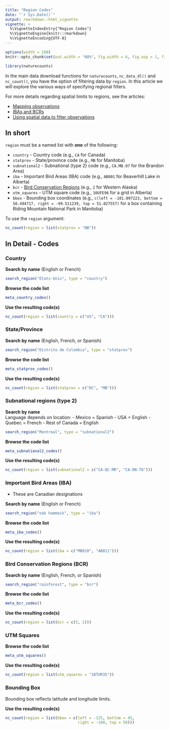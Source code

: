 ```yaml
---
title: "Region Codes"
date: "`r Sys.Date()`"
output: rmarkdown::html_vignette
vignette: >
  %\VignetteIndexEntry{"Region Codes"}
  %\VignetteEngine{knitr::rmarkdown}
  %\VignetteEncoding{UTF-8}
---
```


```r
options(width = 100)
knitr::opts_chunk$set(out.width = "60%", fig.width = 6, fig.asp = 1, fig.align = "center")
```

```r
library(naturecounts)
```

In the main data download functions for `naturecounts`, `nc_data_dl()` and `nc_count()`, you have the option of filtering data by `region`. In this article we will explore the various ways of specifying regional filters.

For more details regarding spatial limits to regions, see the articles:

- [Mapping observations](https://birdstudiescanada.github.io/naturecounts/articles/articles/mapping-observations.html)
- [IBAs and BCRs](region-areas.html)
- [Using spatial data to filter observations](region-spatial.html)

## In short

`region` must be a named list with **one** of the following:

- `country` - Country code (e.g., `CA` for Canada)
- `statprov` - State/province code (e.g., `MB` for Manitoba)
- `subnational2` - Subnational (type 2) code (e.g., `CA.MB.07` for the Brandon Area)
- `iba` - Important Bird Areas (IBA) code (e.g., `AB001` for Beaverhill Lake in Alberta)
- `bcr` - [Bird Conservation Regions](https://www.birdscanada.org/research/gislab/index.jsp?targetpg=bcr&targetpg=bcr) (e.g., `2` for Western Alaska)
- `utm_squares` - UTM square code (e.g., `10UFE96` for a grid in Alberta)
- `bbox` - Bounding box coordinates (e.g., `c(left = -101.097223, bottom = 50.494717, right = -99.511239, top = 51.027557)` for a box containing Riding Mountain National Park in Manitoba)

To use the `region` argument:

```r
nc_count(region = list(statprov = "NB"))
```


## In Detail - Codes

### Country

**Search by name** (English or French)
```r
search_region("États-Unis", type = "country")
```

**Browse the code list**
```r
meta_country_codes()
```

**Use the resulting code(s)**
```r
nc_count(region = list(country = c("US", "CA")))
```


### State/Province

**Search by name** (English, French, or Spanish)
```r
search_region("Distrito de Colombia", type = "statprov")
```

**Browse the code list**
```r
meta_statprov_codes()
```

**Use the resulting code(s)**
```r
nc_count(region = list(statprov = c("DC", "MB")))
```


### Subnational regions (type 2)

**Search by name**  
Language depends on location: 
- Mexico = Spanish
- USA = English
- Quebec = French
- Rest of Canada = English

```r
search_region("Montreal", type = "subnational2")
```

**Browse the code list**
```r
meta_subnational2_codes()
```

**Use the resulting code(s)**
```r
nc_count(region = list(subnational2 = c("CA-QC-MR", "CA-ON-TO")))
```


### Important Bird Areas (IBA)

- These are Canadian designations

**Search by name** (English or French)

```r
search_region("oak hammock", type = "iba")
```

**Browse the code list**
```r
meta_iba_codes()
```

**Use the resulting code(s)**
```r
nc_count(region = list(iba = c("MB010", "AB011")))
```

### Bird Conservation Regions (BCR)

**Search by name** (English, French, or Spanish)

```r
search_region("rainforest", type = "bcr")
```

**Browse the code list**
```r
meta_bcr_codes()
```

**Use the resulting code(s)**
```r
nc_count(region = list(bcr = c(5, 2)))
```

### UTM Squares

**Browse the code list**
```r
meta_utm_squares()
```

**Use the resulting code(s)**
```r
nc_count(region = list(utm_squares = "18TUR35"))
```

### Bounding Box

Bounding box reflects latitude and longitude limits.

**Use the resulting code(s)**
```r
nc_count(region = list(bbox = c(left = -125, bottom = 45, 
                                right = -100, top = 50)))
```
